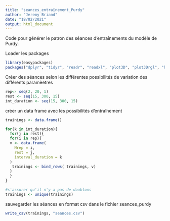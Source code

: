 ```yaml
---
title: "seances_entraînement_Purdy"
author: "Jeremy Briand"
date: "18/02/2021"
output: html_document
---
```



Code pour générer le patron des séances d'entraînements du modèle de Purdy.

Loader les packages

```r
library(easypackages)
packages("dplyr", "tidyr", "readr", "readxl", "plot3D", "plot3Drgl", "hms", "plotly", "htmlwidgets")
```


Créer des séances selon les différentes possibilités de variation des différents paramèetres



```r
rep<- seq(2, 20, 1)
rest <- seq(15, 300, 15)
int_duration <- seq(15, 300, 15)   

```




créer un data frame avec les possibilités d'entraînement

```r

trainings <- data.frame()

for(k in int_duration){
  for(j in rest){
  for(i in rep){
  v <- data.frame(
    Nrep = i,
    rest = j,
    interval_duration = k
  )
   trainings <- bind_rows( trainings, v)
  }
  }
}

#s'assurer qu'il n'y a pas de doublons
trainings <- unique(trainings)

```


sauvegarder les séances en format csv dans le fichier seances_purdy

```r
write_csv(trainings, "seances.csv")

```


